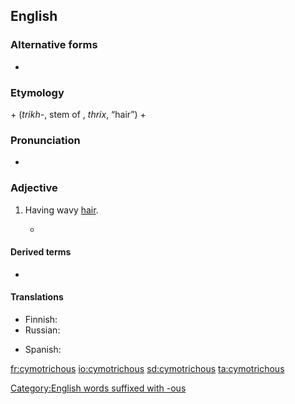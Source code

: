 ==English==
{{was wotd|2012|May|10}}
===Alternative forms===
* {{l/en|cymatotrichous}}

===Etymology===
{{etyl|grc|en}} {{term|κῦμα||tr=kūma|wave|lang=grc}} + {{etyl|grc|en}} {{term||τριχ-|lang=grc}} (''trikh-'', stem of {{term|θρίξ|lang=grc}}, ''thrix'', “hair”) + {{etyl|en|-}} {{term|-ous|lang=en}}

===Pronunciation===
* {{audio-pron|en-us-cymotrichous.ogg|ipa=/saɪˈmɒtɹɨkəs/|lang=en|country=us|dial=Midland American English}}

===Adjective===
{{en-adj|-}}

# {{context|anthropology|lang=en}} Having wavy [[hair]].
#* {{quote-book|title=Man, Volumes 7-8|author=Royal Anthropological Institute of Great Britain and Ireland|url=http://books.google.com/books?id=OVUxAAAAMAAJ&dq=cymotrichous&pg=RA1-PA123#v=onepage&q=cymotrichous&f=false|page=123|passage=The hair is '''cymotrichous''': one had flat wavy hair, in 19 it was very wavy, and in 7 it was markedly curly.|year=1907}}

====Derived terms====
* {{l/en|cymotrichy}}

====Translations====
{{trans-top|having wavy hair}}
* Finnish: {{t+|fi|aaltoileva}}
* Russian: {{t+|ru|кудрявый}}
{{trans-mid}}
* Spanish: {{t-|es|cimótrico|m}}
{{trans-bottom}}

[[Category:English words suffixed with -ous]]

[[fr:cymotrichous]]
[[io:cymotrichous]]
[[sd:cymotrichous]]
[[ta:cymotrichous]]